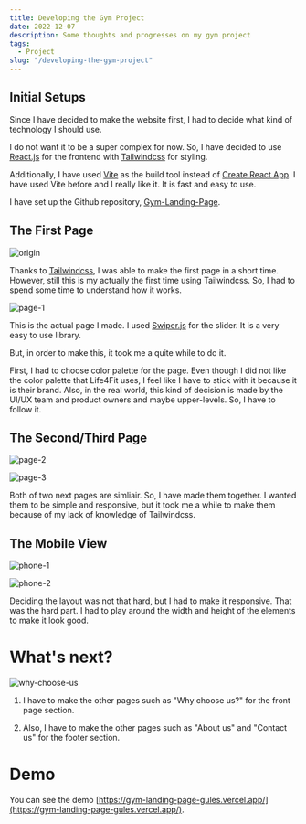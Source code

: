 ```yaml
---
title: Developing the Gym Project
date: 2022-12-07
description: Some thoughts and progresses on my gym project
tags:
  - Project
slug: "/developing-the-gym-project"
---
```


## Initial Setups

Since I have decided to make the website first, I had to decide what kind of technology I should use.

I do not want it to be a super complex for now. So, I have decided to use [React.js](https://reactjs.org/) for the frontend with [Tailwindcss](https://tailwindcss.com/) for styling.

Additionally, I have used [Vite](https://vitejs.dev/) as the build tool instead of [Create React App](https://create-react-app.dev/). I have used Vite before and I really like it. It is fast and easy to use.

I have set up the Github repository, [Gym-Landing-Page](https://github.com/Min-Ho-Lim/Gym-Landing-Page).

## The First Page

![origin](./origin.png)

Thanks to [Tailwindcss](https://tailwindcss.com/), I was able to make the first page in a short time.
However, still this is my actually the first time using Tailwindcss. So, I had to spend some time to understand how it works.

![page-1](./page-1.png)

This is the actual page I made. I used [Swiper.js](https://swiperjs.com/) for the slider. It is a very easy to use library.

But, in order to make this, it took me a quite while to do it.

First, I had to choose color palette for the page. Even though I did not like the color palette that Life4Fit uses, I feel like I have to stick with it because it is their brand.
Also, in the real world, this kind of decision is made by the UI/UX team and product owners and maybe upper-levels. So, I have to follow it.

## The Second/Third Page

![page-2](./page-2.png)

![page-3](./page-3.png)

Both of two next pages are simliair. So, I have made them together.
I wanted them to be simple and responsive, but it took me a while to make them because of my lack of knowledge of Tailwindcss.

## The Mobile View

![phone-1](./phone-1.png)

![phone-2](./phone-2.png)

Deciding the layout was not that hard, but I had to make it responsive. That was the hard part. I had to play around the width and height of the elements to make it look good.

# What's next?

![why-choose-us](./why-choose-us.png)

1. I have to make the other pages such as "Why choose us?" for the front page section.

2. Also, I have to make the other pages such as "About us" and "Contact us" for the footer section.

# Demo

You can see the demo [https://gym-landing-page-gules.vercel.app/](https://gym-landing-page-gules.vercel.app/).
